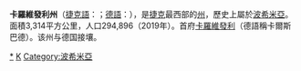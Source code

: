 {{Geobox Region
<!-- *** Name section *** -->
| name                        = Karlovy Vary Region
| native_name                 = Karlovarský kraj
| other_name                  = 
| other_name1                 = 
| category                    = 
<!-- *** Image *** -->
| image                       = Karlovy Vary Czech.jpg
| image_size                  = 
| image_caption               = [[卡羅維發利|卡羅維發利]]
<!-- *** Symbols *** -->
| flag                        = Flag of Karlovy Vary Region.svg
| flag_size                   = 
| symbol                      = Karlovy Vary Region CoA CZ.svg
| symbol_size                 =    
<!-- *** Country etc. *** -->
| country                     = Czech Republic
| state                       = 
| region                      = 
| district                    = 
<!-- *** Parts *** -->
| capital                     = [[卡羅維發利|卡羅維發利]]
| capital_location            = 
| capital_lat_d               = 
| capital_lat_m               = 
| capital_lat_s               = 
| capital_lat_NS              = 
| capital_long_d              = 
| capital_long_m              = 
| capital_long_s              = 
| capital_long_E              = 
| capital_elevation           =
| city                        =
| city1                       =
| part_type                   = Districts
| part_label                  = 
| part_count                  = 3
| part                        = Cheb District
| part1                       = Karlovy Vary District
| part2                       = Sokolov District
<!-- *** Geography *** -->
| area                        = 3314
| highest                     = Klínovec
| highest location            =
| highest_lat_d               =         
| highest_lat_m               = 
| highest_lat_s               = 
| highest_lat_NS              = 
| highest_long_d              =         
| highest_long_m              = 
| highest_long_s              = 
| highest_long_EW             =
| highest_elevation           = 1244
| lowest                      = 
| lowest_location             =
| lowest_lat_d                =         
| lowest_lat_m                = 
| lowest_lat_s                = 
| lowest_lat_NS               = 
| lowest_long_d               =         
| lowest_long_m               = 
| lowest_long_s               = 
| lowest_long_EW              =
| lowest_elevation            =
<!-- *** Population *** -->
| population_as_of            = 2019
| population                  = 294,896
| population_density          = 92
<!-- *** Government *** -->
| established_type            =  
| established                 = 
| leader_type                 =  Hejtman
| leader                      =  Petr Kubis ([[是的2011|是的2011]])
<!-- *** Various codes *** -->
| timezone                    = 
| utc_offset                  = 
| timezone_DST                = 
| utc_offset_DST              = 
| code_type                   = [[ISO_3166-2:CZ|ISO 3166-2]]
| code                        = CZ-KA
| code1_type                  = Licence plate
| code1                       = K
<!-- *** Free fields *** -->
| free_type                   =  
| free                        =
| free1_type                  =  
| free1                       = 
<!-- *** Map section *** -->
| map                         = Karlovarsky kraj.svg
| map_size                    = 
| map_caption                 =
| map_locator                 =  
| map_locator_x               =
| map_locator_y               = 
<!-- *** Website *** -->
| website                     = [http://www.kr-karlovarsky.cz/ http://www.kr-karlovarsky.cz/]
<!-- *** Footnotes *** -->
| footnotes                   =              
}}
'''卡羅維發利州'''（[[捷克語|捷克語]]：'''{{lang|cs|Karlovarský kraj}}'''；[[德語|德語]]：'''{{lang|de|Region Karlsbad}}'''），是[[捷克|捷克]]最西部的[[捷克行政區劃|州]]，歷史上屬於[[波希米亞|波希米亞]]。面積3,314平方公里，人口294,896（2019年）。首府[[卡羅維發利|卡羅維發利]]（德語稱卡爾斯巴德）。该州与德国接壤。

{{捷克行政區劃|nocat}}
[[Category:卡罗维发利州|*]]
[[Category:捷克州份|K]]
[[Category:波希米亞|Category:波希米亞]]
